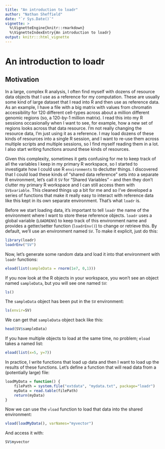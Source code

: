 ```yaml
---
title: "An introduction to loadr"
author: "Nathan Sheffield"
date: "`r Sys.Date()`"
vignette: >
  %\VignetteEngine{knitr::rmarkdown}
  %\VignetteIndexEntry{An introduction to loadr}
output: knitr:::html_vignette
---
```


# An introduction to loadr

## Motivation

In a large, complex R analysis, I often find myself with dozens of resource data objects that I use as a reference for my computation. These are usually some kind of large dataset that I read into R and then use as reference data. As an example, I have a file with a big matrix with values from chromatin accessibility for 120 different cell-types across about a million different genomic regions (so, a 120-by-1 million matrix). I read this into my R sessions occasionally when I want to see, for example, how a new set of regions looks across that data resource. I'm not really changing the resource data, I'm just using it as a reference. I may load dozens of these kinds of resources into a single R session, and I want to re-use them across multiple scripts and multiple sessions, so I find myself reading them in a lot. I also start writing functions around these kinds of resources.

Given this complexity, sometimes it gets confusing for me to keep track of all the variables I keep in my primary R workspace, so I started to investigate how I could use R `environments` to declutter things. I discovered that I could load these kinds of "shared data reference" sets into a separate R environment, let's call it `SV` for "Shared Variables" -- and then they don't clutter my primary R workspace and I can still access them with `SV$variable`. This cleaned things up a bit for me and so I've developed a series of functions that make it really easy to interact with reference data like this kept in its own separate environment. That's what `loadr` is.

Before we start loading data, it's important to tell `loadr` the name of the environment where I want to store these reference objects. `loadr` uses a global variable (`LOADRENV`) to keep track of this environment name and provides a getter/setter function (`loadrEnv()`) to change or retrieve this. By default, we'll use an environment named `SV`. To make it explicit, just do this:

```r
library(loadr)
loadrEnv("SV")
```

Now, let's generate some random data and load it into that environment with `loadr` functions:

```r
eload(list(sampleData = rnorm(1e7, 0,1)))
```

If you now look at the R objects in your workspace, you won't see an object named `sampleData`, but you will see one named `SV`:

```r
ls()
```

The `sampleData` object has been put in the `SV` environment:

```r
ls(envir=SV)
```

We can get that `sampleData` object back like this:

```r
head(SV$sampleData)
```

If you have multiple objects to load at the same time, no problem; `eload` takes a named list:

```r
eload(list(x=5, y=7))
```

In practice, I write functions that load up data and then I want to load up the results of these functions. Let's define a function that will read data from a (potentially large) file:

```r
loadMyData = function() {
	filePath = system.file("extdata", "mydata.txt", package="loadr")
	myData = read.table(filePath)
	return(myData)
}
```

Now we can use the `vload` function to load that data into the shared environment:

```r
vload(loadMyData(), varNames="myvector")
```

And access it with:


```r
SV$myvector
```

